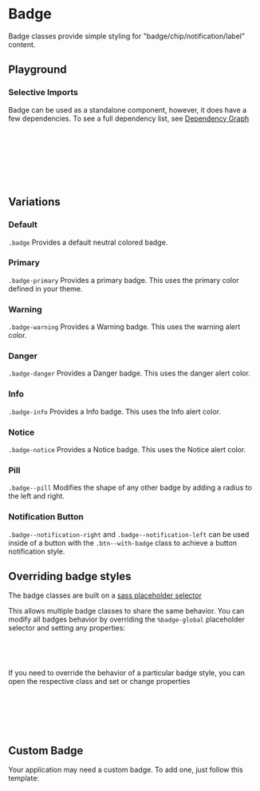 
<Meta of={BadgeStories} />

# Badge

Badge classes provide simple styling for "badge/chip/notification/label" content.

## Playground

<Canvas of={BadgeStories.Default} />
<Controls of={BadgeStories.Default} />

### Selective Imports

Badge can be used as a standalone component, however, it does have a few dependencies. To see a full dependency list, see [Dependency Graph](?path=/docs/overview-selective-imports--docs#dependencies)

```css
// Depends on
@import '@rolemodel/optics/dist/scss/core/tokens';
@import '@rolemodel/optics/dist/scss/core/base';
@import '@rolemodel/optics/dist/scss/components/icon';

// Component
@import '@rolemodel/optics/dist/scss/components/badge';
```

## Variations

### Default

`.badge` Provides a default neutral colored badge.

<Canvas of={BadgeStories.Default} />

### Primary

`.badge-primary` Provides a primary badge. This uses the primary color defined in your theme.

<Canvas of={BadgeStories.Primary} />

### Warning

`.badge-warning` Provides a Warning badge. This uses the warning alert color.

<Canvas of={BadgeStories.Warning} />

### Danger

`.badge-danger` Provides a Danger badge. This uses the danger alert color.

<Canvas of={BadgeStories.Danger} />

### Info

`.badge-info` Provides a Info badge. This uses the Info alert color.

<Canvas of={BadgeStories.Info} />

### Notice

`.badge-notice` Provides a Notice badge. This uses the Notice alert color.

<Canvas of={BadgeStories.Notice} />

### Pill

`.badge--pill` Modifies the shape of any other badge by adding a radius to the left and right.

<Canvas of={BadgeStories.Pill} />

### Notification Button

`.badge--notification-right` and `.badge--notification-left` can be used inside of a button with the `.btn--with-badge` class to achieve a button notification style.

<Canvas of={BadgeStories.NotificationButton} />

## Overriding badge styles

The badge classes are built on a [sass placeholder selector](https://sass-lang.com/documentation/style-rules/placeholder-selectors)

This allows multiple badge classes to share the same behavior. You can modify all badges behavior by overriding the `%badge-global` placeholder selector and setting any properties:

```css
%badge-global {
  font-size: var(--op-font-2x-large);
}
```

If you need to override the behavior of a particular badge style, you can open the respective class and set or change properties

```css
// This will only affect the primary badge, but not default, secondary, notice, etc.
.badge-primary {
  background-color: red;
  color: white;
}
```

## Custom Badge

Your application may need a custom badge. To add one, just follow this template:

```css
.badge-{name} {
  @extend %badge-global;

  background-color:
  color:
}
```

```css
.badge-purple {
  @extend %badge-global;

  background-color: purple;
  color: white;
}
```
